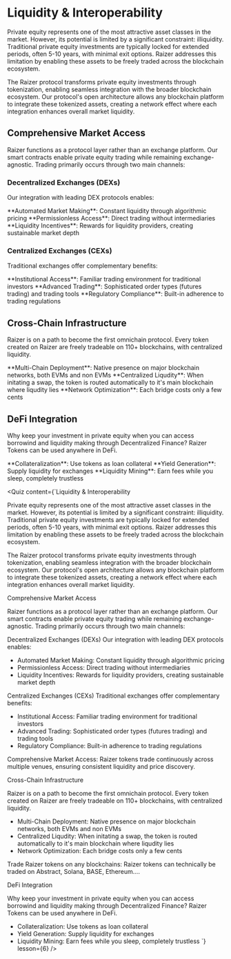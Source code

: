 

# Liquidity & Interoperability

Private equity represents one of the most attractive asset classes in the market. However, its potential is limited by a significant constraint: illiquidity. Traditional private equity investments are typically locked for extended periods, often 5-10 years, with minimal exit options. Raizer addresses this limitation by enabling these assets to be freely traded across the blockchain ecosystem.

The Raizer protocol transforms private equity investments through tokenization, enabling seamless integration with the broader blockchain ecosystem. Our protocol's open architecture allows any blockchain platform to integrate these tokenized assets, creating a network effect where each integration enhances overall market liquidity.

## Comprehensive Market Access

Raizer functions as a protocol layer rather than an exchange platform. Our smart contracts enable private equity trading while remaining exchange-agnostic. Trading primarily occurs through two main channels:

### Decentralized Exchanges (DEXs)
Our integration with leading DEX protocols enables:

<div className="mt-6">
<Feature icon={Workflow}>**Automated Market Making**: Constant liquidity through algorithmic pricing</Feature>
<Feature icon={Users}>**Permissionless Access**: Direct trading without intermediaries</Feature>
<Feature icon={Coins}>**Liquidity Incentives**: Rewards for liquidity providers, creating sustainable market depth</Feature>
</div>

### Centralized Exchanges (CEXs)
Traditional exchanges offer complementary benefits:

<div className="mt-6">
<Feature icon={Bank}>**Institutional Access**: Familiar trading environment for traditional investors</Feature>
<Feature icon={Workflow}>**Advanced Trading**: Sophisticated order types (futures trading) and trading tools</Feature>
<Feature icon={Shield}>**Regulatory Compliance**: Built-in adherence to trading regulations</Feature>
</div>

<Highlight 
  type="feature"
  title="Comprehensive Market Access"
  description="Raizer tokens trade continuously across multiple venues, ensuring consistent liquidity and price discovery."
/>

## Cross-Chain Infrastructure

Raizer is on a path to become the first omnichain protocol. Every token created on Raizer are freely tradeable on 110+ blockchains, with centralized liquidity.

<div className="mt-6">
<Feature icon={Network}>**Multi-Chain Deployment**: Native presence on major blockchain networks, both EVMs and non EVMs</Feature>
<Feature icon={Workflow}>**Centralized Liqudity**: When initating a swap, the token is routed automatically to it's main blockchain where liqudity lies</Feature>
<Feature icon={Rocket}>**Network Optimization**: Each bridge costs only a few cents</Feature>
</div>

<Highlight 
  type="attention"
  title="Trade Raizer tokens on any blockchains"
  description="Raizer tokens can technically be traded on Abstract, Solana, BASE, Ethereum...."
/>

## DeFi Integration

Why keep your investment in private equity when you can access borrowind and liquidity making through Decentralized Finance? Raizer Tokens can be used anywhere in DeFi. 

<div className="mt-6">
<Feature icon={DollarSign}>**Collateralization**: Use tokens as loan collateral</Feature>
<Feature icon={Coins}>**Yield Generation**: Supply liquidity for exchanges </Feature>
<Feature icon={Coins}>**Liquidity Mining**: Earn fees while you sleep, completely trustless</Feature>
</div>

<Quiz 
  content={`Liquidity & Interoperability

Private equity represents one of the most attractive asset classes in the market. However, its potential is limited by a significant constraint: illiquidity. Traditional private equity investments are typically locked for extended periods, often 5-10 years, with minimal exit options. Raizer addresses this limitation by enabling these assets to be freely traded across the blockchain ecosystem.

The Raizer protocol transforms private equity investments through tokenization, enabling seamless integration with the broader blockchain ecosystem. Our protocol's open architecture allows any blockchain platform to integrate these tokenized assets, creating a network effect where each integration enhances overall market liquidity.

Comprehensive Market Access

Raizer functions as a protocol layer rather than an exchange platform. Our smart contracts enable private equity trading while remaining exchange-agnostic. Trading primarily occurs through two main channels:

Decentralized Exchanges (DEXs)
Our integration with leading DEX protocols enables:

- Automated Market Making: Constant liquidity through algorithmic pricing
- Permissionless Access: Direct trading without intermediaries
- Liquidity Incentives: Rewards for liquidity providers, creating sustainable market depth

Centralized Exchanges (CEXs)
Traditional exchanges offer complementary benefits:

- Institutional Access: Familiar trading environment for traditional investors
- Advanced Trading: Sophisticated order types (futures trading) and trading tools
- Regulatory Compliance: Built-in adherence to trading regulations

Comprehensive Market Access: Raizer tokens trade continuously across multiple venues, ensuring consistent liquidity and price discovery.

Cross-Chain Infrastructure

Raizer is on a path to become the first omnichain protocol. Every token created on Raizer are freely tradeable on 110+ blockchains, with centralized liquidity.

- Multi-Chain Deployment: Native presence on major blockchain networks, both EVMs and non EVMs
- Centralized Liqudity: When initating a swap, the token is routed automatically to it's main blockchain where liqudity lies
- Network Optimization: Each bridge costs only a few cents

Trade Raizer tokens on any blockchains: Raizer tokens can technically be traded on Abstract, Solana, BASE, Ethereum....

DeFi Integration

Why keep your investment in private equity when you can access borrowind and liquidity making through Decentralized Finance? Raizer Tokens can be used anywhere in DeFi. 

- Collateralization: Use tokens as loan collateral
- Yield Generation: Supply liquidity for exchanges 
- Liquidity Mining: Earn fees while you sleep, completely trustless
`} 
  lesson={6}
/>